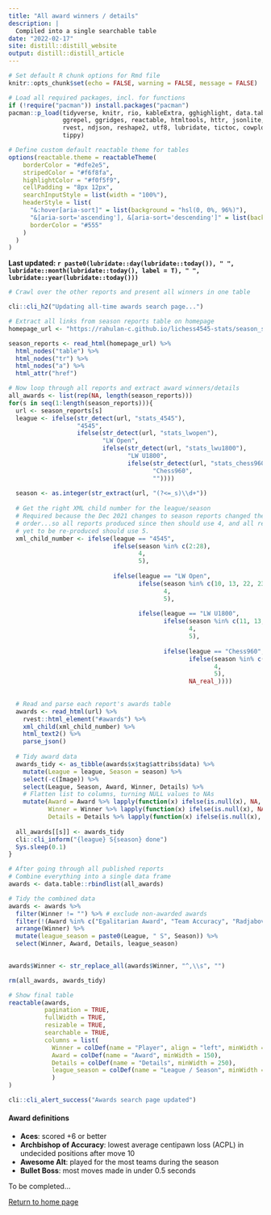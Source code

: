 ```yaml
---
title: "All award winners / details"
description: |
  Compiled into a single searchable table
date: "2022-02-17"
site: distill::distill_website
output: distill::distill_article
---
```




```r
# Set default R chunk options for Rmd file
knitr::opts_chunk$set(echo = FALSE, warning = FALSE, message = FALSE)

# Load all required packages, incl. for functions
if (!require("pacman")) install.packages("pacman")
pacman::p_load(tidyverse, knitr, rio, kableExtra, gghighlight, data.table,
               ggrepel, ggridges, reactable, htmltools, httr, jsonlite, xml2, 
               rvest, ndjson, reshape2, utf8, lubridate, tictoc, cowplot, 
               tippy)

# Define custom default reactable theme for tables
options(reactable.theme = reactableTheme(
    borderColor = "#dfe2e5",
    stripedColor = "#f6f8fa",
    highlightColor = "#f0f5f9",
    cellPadding = "8px 12px",
    searchInputStyle = list(width = "100%"),
    headerStyle = list(
      "&:hover[aria-sort]" = list(background = "hsl(0, 0%, 96%)"),
      "&[aria-sort='ascending'], &[aria-sort='descending']" = list(background = "hsl(0, 0%, 96%)"),
      borderColor = "#555"
    )
  )
)

```


**Last updated: `r paste0(lubridate::day(lubridate::today()), " ", lubridate::month(lubridate::today(), label = T), " ", lubridate::year(lubridate::today()))`**


```r
# Crawl over the other reports and present all winners in one table

cli::cli_h2("Updating all-time awards search page...")

# Extract all links from season reports table on homepage
homepage_url <- "https://rahulan-c.github.io/lichess4545-stats/season_stats.html"

season_reports <- read_html(homepage_url) %>% 
  html_nodes("table") %>% 
  html_nodes("tr") %>% 
  html_nodes("a") %>%
  html_attr("href")

# Now loop through all reports and extract award winners/details
all_awards <- list(rep(NA, length(season_reports)))
for(s in seq(1:length(season_reports))){
  url <- season_reports[s]
  league <- ifelse(str_detect(url, "stats_4545"), 
                   "4545", 
                   ifelse(str_detect(url, "stats_lwopen"), 
                          "LW Open", 
                          ifelse(str_detect(url, "stats_lwu1800"), 
                                 "LW U1800", 
                                 ifelse(str_detect(url, "stats_chess960"),
                                        "Chess960",
                                        ""))))
  
  season <- as.integer(str_extract(url, "(?<=_s)\\d+"))
  
  # Get the right XML child number for the league/season
  # Required because the Dec 2021 changes to season reports changed the section
  # order...so all reports produced since then should use 4, and all reports
  # yet to be re-produced should use 5.
  xml_child_number <- ifelse(league == "4545",
                             ifelse(season %in% c(2:28),
                                    4,
                                    5),
                             
                             ifelse(league == "LW Open",
                                    ifelse(season %in% c(10, 13, 22, 23, 24),
                                           4,
                                           5),
                                    
                                    ifelse(league == "LW U1800",
                                           ifelse(season %in% c(11, 13, 22, 23, 24),
                                                  4,
                                                  5),
                                           
                                           ifelse(league == "Chess960",
                                                  ifelse(season %in% c(2:18),
                                                         4,
                                                         5),
                                                  NA_real_))))
  
  
  # Read and parse each report's awards table
  awards <- read_html(url) %>%
    rvest::html_element("#awards") %>% 
    xml_child(xml_child_number) %>% 
    html_text2() %>% 
    parse_json()
  
  # Tidy award data
  awards_tidy <- as_tibble(awards$x$tag$attribs$data) %>%
    mutate(League = league, Season = season) %>% 
    select(-c(Image)) %>% 
    select(League, Season, Award, Winner, Details) %>% 
    # Flatten list to columns, turning NULL values to NAs
    mutate(Award = Award %>% lapply(function(x) ifelse(is.null(x), NA, x)) %>% purrr::flatten() %>% unlist(),
           Winner = Winner %>% lapply(function(x) ifelse(is.null(x), NA, x)) %>% purrr::flatten() %>% unlist(),
           Details = Details %>% lapply(function(x) ifelse(is.null(x), NA, x)) %>% purrr::flatten() %>% unlist())
  
  all_awards[[s]] <- awards_tidy
  cli::cli_inform("{league} S{season} done")
  Sys.sleep(0.1)
}

# After going through all published reports
# Combine everything into a single data frame
awards <- data.table::rbindlist(all_awards)

# Tidy the combined data
awards <- awards %>% 
  filter(Winner != "") %>% # exclude non-awarded awards
  filter(!(Award %in% c("Egalitarian Award", "Team Accuracy", "Radjabov Award"))) %>% # exclude team-based awards
  arrange(Winner) %>% 
  mutate(league_season = paste0(League, " S", Season)) %>% 
  select(Winner, Award, Details, league_season)
  

awards$Winner <- str_replace_all(awards$Winner, "^,\\s", "")

rm(all_awards, awards_tidy)

# Show final table
reactable(awards,
          pagination = TRUE, 
          fullWidth = TRUE,
          resizable = TRUE,
          searchable = TRUE,
          columns = list(
            Winner = colDef(name = "Player", align = "left", minWidth = 200),
            Award = colDef(name = "Award", minWidth = 150),
            Details = colDef(name = "Details", minWidth = 250),
            league_season = colDef(name = "League / Season", minWidth = 150)
            )
)

cli::cli_alert_success("Awards search page updated")
```

#### Award definitions

- **Aces**: scored +6 or better
- **Archbishop of Accuracy**: lowest average centipawn loss (ACPL) in undecided positions after move 10
- **Awesome Alt**: played for the most teams during the season
- **Bullet Boss**: most moves made in under 0.5 seconds

To be completed...


[Return to home page](https://rahulan-c.github.io/lichess4545-stats/)

